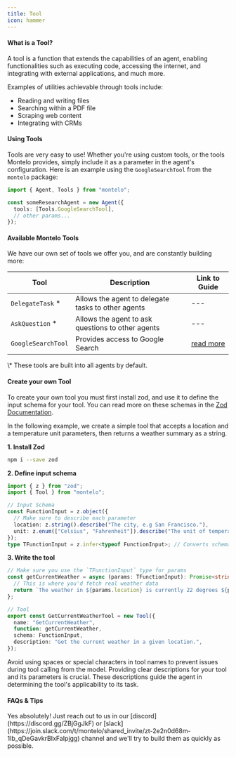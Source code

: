 ```yaml
---
title: Tool
icon: hammer
---
```


#### What is a Tool?

A tool is a function that extends the capabilities of an agent, enabling functionalities such as executing code, accessing the internet, and integrating with external applications, and much more.

Examples of utilities achievable through tools include:

- Reading and writing files
- Searching within a PDF file
- Scraping web content
- Integrating with CRMs

#### Using Tools

Tools are very easy to use! Whether you're using custom tools, or the tools Montelo provides, simply include it as a parameter in the agent's configuration.
Here is an example using the `GoogleSearchTool` from the `montelo` package:

```typescript
import { Agent, Tools } from "montelo";

const someResearchAgent = new Agent({
  tools: [Tools.GoogleSearchTool],
  // other params...
});
```

#### Available Montelo Tools

We have our own set of tools we offer you, and are constantly building more:

| Tool                                       | Description                                        | Link to Guide                              |
| ------------------------------------------ | -------------------------------------------------- | ------------------------------------------ |
| `DelegateTask` <span class="red">\*</span> | Allows the agent to delegate tasks to other agents | ---                                        |
| `AskQuestion` <span class="red">\*</span>  | Allows the agent to ask questions to other agents  | ---                                        |
| `GoogleSearchTool`                         | Provides access to Google Search                   | [read more](/crews/tools/GoogleSearchTool) |

<span class="text-sm">
  <span class="red">\*</span> These tools are built into all agents by default.
</span>

#### Create your own Tool

To create your own tool you must first install zod, and use it to define the input schema for your tool.
You can read more on these schemas in the [Zod Documentation](https://zod.dev/?id=basic-usage).

In the following example, we create a simple tool that accepts a location and a temperature unit parameters, then returns a weather summary as a string.

**1. Install Zod**

```sh
npm i --save zod
```

**2. Define input schema**

```typescript
import { z } from "zod";
import { Tool } from "montelo";

// Input Schema
const FunctionInput = z.object({
  // Make sure to describe each parameter
  location: z.string().describe("The city, e.g San Francisco."),
  unit: z.enum(["Celsius", "Fahrenheit"]).describe("The unit of temperature."),
});
type TFunctionInput = z.infer<typeof FunctionInput>; // Converts schema into TS type
```

**3. Write the tool**

```typescript
// Make sure you use the `TFunctionInput` type for params
const getCurrentWeather = async (params: TFunctionInput): Promise<string> => {
  // This is where you'd fetch real weather data
  return `The weather in ${params.location} is currently 22 degrees ${params.unit}.`;
};

// Tool
export const GetCurrentWeatherTool = new Tool({
  name: "GetCurrentWeather",
  function: getCurrentWeather,
  schema: FunctionInput,
  description: "Get the current weather in a given location.",
});
```

<Warning>
  Avoid using spaces or special characters in tool names to prevent issues
  during tool calling from the model.
</Warning>
<Tip>
  Providing clear descriptions for your tool and its parameters is crucial.
  These descriptions guide the agent in determining the tool's applicability to
  its task.
</Tip>

#### FAQs & Tips

<AccordionGroup>
  <Accordion title="Can I request new tools to be built by Montelo?">
    Yes absolutely! Just reach out to us in our
    [discord](https://discord.gg/ZBjGgJkF) or
    [slack](https://join.slack.com/t/montelo/shared_invite/zt-2e2n0d68m-1Ib_qDeGavkrBIxFaIpjgg)
    channel and we'll try to build them as quickly as possible.
  </Accordion>
</AccordionGroup>
